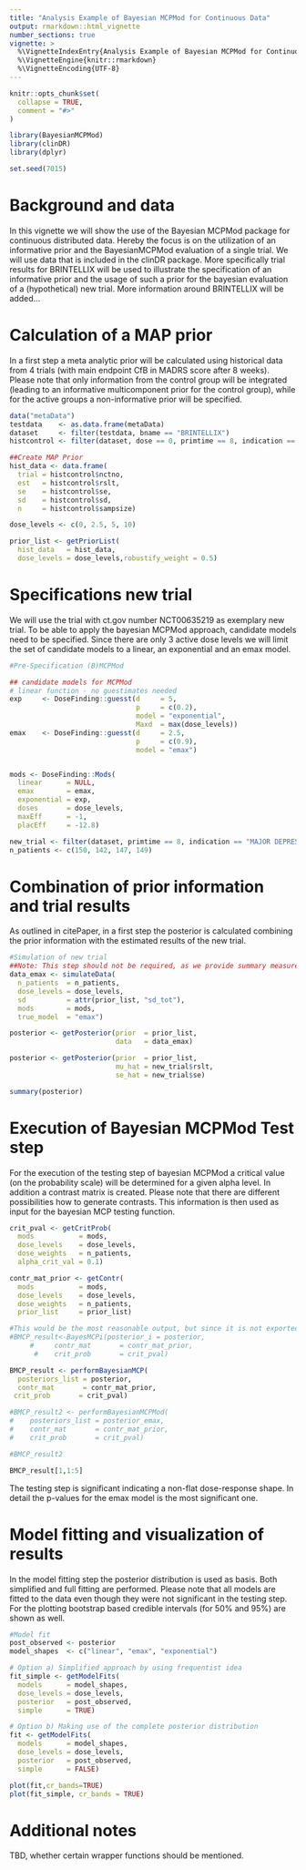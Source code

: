 ```yaml
---
title: "Analysis Example of Bayesian MCPMod for Continuous Data"
output: rmarkdown::html_vignette
number_sections: true
vignette: >
  %\VignetteIndexEntry{Analysis Example of Bayesian MCPMod for Continuous Data}
  %\VignetteEngine{knitr::rmarkdown}
  %\VignetteEncoding{UTF-8}
---
```


```r
knitr::opts_chunk$set(
  collapse = TRUE,
  comment = "#>"
)
```

```r
library(BayesianMCPMod)
library(clinDR)
library(dplyr)

set.seed(7015)
```
# Background and data

In this vignette we will show the use of the Bayesian MCPMod package for continuous distributed data. 
Hereby the focus is on the utilization of an informative prior and the BayesianMCPMod evaluation of a single trial.
We will use data that is included in the clinDR package. 
More specifically trial results for BRINTELLIX will be used to illustrate the specification of an informative prior and the usage of such a prior for the bayesian evaluation of a (hypothetical) new trial. 
More information around BRINTELLIX will be added...


# Calculation of a MAP prior
In a first step a meta analytic prior will be calculated using historical data from 4 trials (with main endpoint CfB in MADRS score after 8 weeks).
Please note that only information from the control group will be integrated (leading to an informative multicomponent prior for the control group), while for the active groups a non-informative prior will be specified.
```r
data("metaData")
testdata    <- as.data.frame(metaData)
dataset     <- filter(testdata, bname == "BRINTELLIX")
histcontrol <- filter(dataset, dose == 0, primtime == 8, indication == "MAJOR DEPRESSIVE DISORDER",protid!=6)

##Create MAP Prior
hist_data <- data.frame(
  trial = histcontrol$nctno,
  est   = histcontrol$rslt,
  se    = histcontrol$se,
  sd    = histcontrol$sd,
  n     = histcontrol$sampsize)

dose_levels <- c(0, 2.5, 5, 10)

prior_list <- getPriorList(
  hist_data   = hist_data,
  dose_levels = dose_levels,robustify_weight = 0.5)

```

# Specifications new trial 
We will use the trial with ct.gov number NCT00635219 as exemplary new trial. 
To be able to apply the bayesian MCPMod approach, candidate models need to be specified. Since there are only 3 active dose levels we will limit the set of candidate models to a linear, an exponential and an emax model.

```r
#Pre-Specification (B)MCPMod 

## candidate models for MCPMod
# linear function - no guestimates needed
exp     <- DoseFinding::guesst(d     = 5,
                               p     = c(0.2),
                               model = "exponential",
                               Maxd  = max(dose_levels))
emax    <- DoseFinding::guesst(d     = 2.5,
                               p     = c(0.9),
                               model = "emax")


mods <- DoseFinding::Mods(
  linear      = NULL,
  emax        = emax,
  exponential = exp,
  doses       = dose_levels,
  maxEff      = -1,
  placEff     = -12.8)

new_trial <- filter(dataset, primtime == 8, indication == "MAJOR DEPRESSIVE DISORDER",protid==6)
n_patients <- c(150, 142, 147, 149)

```

# Combination of prior information and trial results

As outlined in citePaper, in a first step the posterior is calculated combining the prior information with the estimated results of the new trial.

```r
#Simulation of new trial 
##Note: This step should not be required, as we provide summary measures directly from the new trial
data_emax <- simulateData(
  n_patients  = n_patients,
  dose_levels = dose_levels,
  sd          = attr(prior_list, "sd_tot"),
  mods        = mods,
  true_model  = "emax")

posterior <- getPosterior(prior  = prior_list,
                          data   = data_emax)

posterior <- getPosterior(prior  = prior_list,
                          mu_hat = new_trial$rslt,
                          se_hat = new_trial$se)

summary(posterior)


```

# Execution of Bayesian MCPMod Test step
For the execution of the testing step of bayesian MCPMod a critical value (on the probability scale) will be determined for a given alpha level. In addition a contrast matrix is created. Please note that there are different possibilities how to generate contrasts.
This information is then used as input for the bayesian MCP testing function. 

```r
crit_pval <- getCritProb(
  mods           = mods,
  dose_levels    = dose_levels,
  dose_weights   = n_patients,
  alpha_crit_val = 0.1)

contr_mat_prior <- getContr(
  mods           = mods,
  dose_levels    = dose_levels,
  dose_weights   = n_patients,
  prior_list     = prior_list)

#This would be the most reasonable output, but since it is not exported it is currently not usable.
#BMCP_result<-BayesMCPi(posterior_i = posterior,
     #     contr_mat       = contr_mat_prior, 
      #    crit_prob       = crit_pval)

BMCP_result <- performBayesianMCP(
  posteriors_list = posterior,
  contr_mat       = contr_mat_prior, 
 crit_prob       = crit_pval)

#BMCP_result2 <- performBayesianMCPMod(
#    posteriors_list = posterior_emax,
#    contr_mat       = contr_mat_prior, 
#    crit_prob       = crit_pval)

#BMCP_result2

BMCP_result[1,1:5]
```
The testing step is significant indicating a non-flat dose-response shape. In detail the p-values for the emax model is the most significant one.

# Model fitting and visualization of results
In the model fitting step the posterior distribution is used as basis. Both simplified and full fitting are performed.
Please note that all models are fitted to the data even though they were not significant in the testing step.
For the plotting bootstrap based credible intervals (for 50% and 95%) are shown as well.

```r
#Model fit
post_observed <- posterior
model_shapes  <- c("linear", "emax", "exponential")

# Option a) Simplified approach by using frequentist idea
fit_simple <- getModelFits(
  models      = model_shapes,
  dose_levels = dose_levels,
  posterior   = post_observed,
  simple      = TRUE)

# Option b) Making use of the complete posterior distribution
fit <- getModelFits(
  models      = model_shapes,
  dose_levels = dose_levels,
  posterior   = post_observed,
  simple      = FALSE)

plot(fit,cr_bands=TRUE)
plot(fit_simple, cr_bands = TRUE)

```
# Additional notes
TBD, whether certain wrapper functions should be mentioned.


